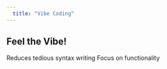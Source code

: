 ```yaml
---
  title: "Vibe Coding"
---
```

  
## Feel the Vibe!

Reduces tedious syntax writing
Focus on functionality